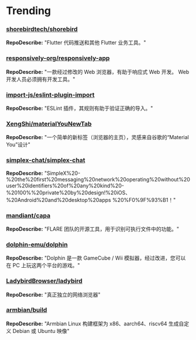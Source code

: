 
# Trending

### [shorebirdtech/shorebird](https://github.com/shorebirdtech/shorebird)
**RepoDescribe:** "Flutter 代码推送和其他 Flutter 业务工具。"
  

### [responsively-org/responsively-app](https://github.com/responsively-org/responsively-app)
**RepoDescribe:** "一款经过修改的 Web 浏览器，有助于响应式 Web 开发。 Web 开发人员必须拥有开发工具。"
  

### [import-js/eslint-plugin-import](https://github.com/import-js/eslint-plugin-import)
**RepoDescribe:** "ESLint 插件，其规则有助于验证正确的导入。"
  

### [XengShi/materialYouNewTab](https://github.com/XengShi/materialYouNewTab)
**RepoDescribe:** "一个简单的新标签（浏览器的主页），灵感来自谷歌的“Material You”设计"
  

### [simplex-chat/simplex-chat](https://github.com/simplex-chat/simplex-chat)
**RepoDescribe:** "SimpleX%20-%20the%20first%20messaging%20network%20operating%20without%20user%20identifiers%20of%20any%20kind%20-%20100%%20private%20by%20design!%20iOS、%20Android%20and%20desktop%20apps %20%F0%9F%93%B1！"
  

### [mandiant/capa](https://github.com/mandiant/capa)
**RepoDescribe:** "FLARE 团队的开源工具，用于识别可执行文件中的功能。"
  

### [dolphin-emu/dolphin](https://github.com/dolphin-emu/dolphin)
**RepoDescribe:** "Dolphin 是一款 GameCube / Wii 模拟器，经过改进，您可以在 PC 上玩这两个平台的游戏。"
  

### [LadybirdBrowser/ladybird](https://github.com/LadybirdBrowser/ladybird)
**RepoDescribe:** "真正独立的网络浏览器"
  

### [armbian/build](https://github.com/armbian/build)
**RepoDescribe:** "Armbian Linux 构建框架为 x86、aarch64、riscv64 生成自定义 Debian 或 Ubuntu 映像"
  